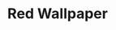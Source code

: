 ---
title: "Red Wallpaper"
meta_title: "Red Wallpaper craft"
description: "Craft de Red Wallpaper"
rank: "s"
draft: false
name: "Red Wallpaper"
recipe_img: "https://wiki.pokexgames.com/images/b/b3/Red_Wallpaper.png"
level: 105
craft_time: 18000
result: 1
value_npc: 1
ingredients:
  - name: "Drawing Clipboard"
    quantity: 25
    item_img: "https://wiki.pokexgames.com/images/3/36/Drawing_Clipboard.png"
    value_npc: 1
  - name: "Petite Leaves"
    quantity: 23
    item_img: "https://wiki.pokexgames.com/images/e/e4/Petite_Leaves.png"
    value_npc: 1
  - name: "Fire Monkey Hair"
    quantity: 13
    item_img: "https://wiki.pokexgames.com/images/7/7f/Fire_Monkey_Hair.png"
    value_npc: 1
  - name: "Royal Mane"
    quantity: 13
    item_img: "https://wiki.pokexgames.com/images/2/20/Royal_Mane.png"
    value_npc: 1
---